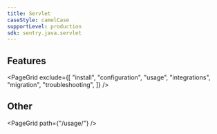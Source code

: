 ```yaml
---
title: Servlet
caseStyle: camelCase
supportLevel: production
sdk: sentry.java.servlet
---
```


## Features

<PageGrid
  exclude={[
    "install",
    "configuration",
    "usage",
    "integrations",
    "migration",
    "troubleshooting",
  ]}
/>

## Other

<PageGrid path={"/usage/"} />
